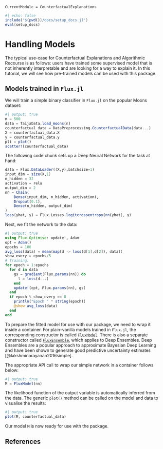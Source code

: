 ```@meta
CurrentModule = CounterfactualExplanations 
```

```julia
#| echo: false
include("$(pwd())/docs/setup_docs.jl")
eval(setup_docs)
```

# Handling Models

The typical use-case for Counterfactual Explanations and Algorithmic Recourse is as follows: users have trained some supervised model that is not inherently interpretable and are looking for a way to explain it. In this tutorial, we will see how pre-trained models can be used with this package.

## Models trained in `Flux.jl`

We will train a simple binary classifier in `Flux.jl` on the popular Moons dataset:

```julia
#| output: true
n = 500
data = TaijaData.load_moons(n)
counterfactual_data = DataPreprocessing.CounterfactualData(data...)
X = counterfactual_data.X
y = counterfactual_data.y
plt = plot()
scatter!(counterfactual_data)
```

The following code chunk sets up a Deep Neural Network for the task at hand:

```julia
data = Flux.DataLoader((X,y),batchsize=1)
input_dim = size(X,1)
n_hidden = 32
activation = relu
output_dim = 2
nn = Chain(
    Dense(input_dim, n_hidden, activation),
    Dropout(0.1),
    Dense(n_hidden, output_dim)
)
loss(yhat, y) = Flux.Losses.logitcrossentropy(nn(yhat), y)
```

Next, we fit the network to the data:

```julia
#| output: true
using Flux.Optimise: update!, Adam
opt = Adam()
epochs = 100
avg_loss(data) = mean(map(d -> loss(d[1],d[2]), data))
show_every = epochs/5
# Training:
for epoch = 1:epochs
  for d in data
    gs = gradient(Flux.params(nn)) do
      l = loss(d...)
    end
    update!(opt, Flux.params(nn), gs)
  end
  if epoch % show_every == 0
    println("Epoch " * string(epoch))
    @show avg_loss(data)
  end
end
```

To prepare the fitted model for use with our package, we need to wrap it inside a container. For plain-vanilla models trained in `Flux.jl`, the corresponding constructor is called [`FluxModel`](@ref). There is also a separate constructor called [`FluxEnsemble`](@ref), which applies to Deep Ensembles. Deep Ensembles are a popular approach to approximate Bayesian Deep Learning and have been shown to generate good predictive uncertainty estimates [@lakshminarayanan2016simple].

The appropriate API call to wrap our simple network in a container follows below:

```julia
#| output: true
M = FluxModel(nn)
```

The likelihood function of the output variable is automatically inferred from the data. The generic `plot()` method can be called on the model and data to visualise the results:

```julia
#| output: true
plot(M, counterfactual_data)
```

Our model `M` is now ready for use with the package.

## References


